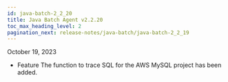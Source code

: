 ```yaml
---
id: java-batch-2_2_20
title: Java Batch Agent v2.2.20
toc_max_heading_level: 2
pagination_next: release-notes/java-batch/java-batch-2_2_19
---
```


October 19, 2023

-   <Status>Feature</Status> The function to trace SQL for the AWS MySQL project has been added.
